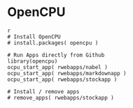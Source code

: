 
# OpenCPU 


```
{r eval=FALSE, include=FALSE, echo=TRUE}
# Install OpenCPU
# install.packages( opencpu )

# Run Apps directly from Github
library(opencpu)
ocpu_start_app( rwebapps/nabel )
ocpu_start_app( rwebapps/markdownapp )
ocpu_start_app( rwebapps/stockapp )

# Install / remove apps
# remove_apps( rwebapps/stockapp )

```


